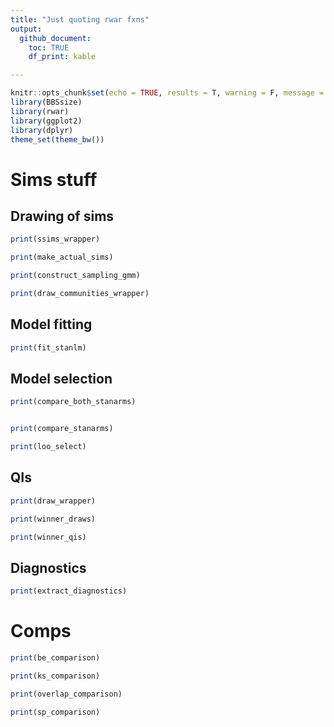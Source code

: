 ```yaml
---
title: "Just quoting rwar fxns"
output: 
  github_document:
    toc: TRUE
    df_print: kable

---
```


```r
knitr::opts_chunk$set(echo = TRUE, results = T, warning = F, message = F)
library(BBSsize)
library(rwar)
library(ggplot2)
library(dplyr)
theme_set(theme_bw())
```

# Sims stuff

## Drawing of sims

```r

print(ssims_wrapper)

print(make_actual_sims)

print(construct_sampling_gmm)

print(draw_communities_wrapper)
```

## Model fitting

```r

print(fit_stanlm)

```

## Model selection

```r

print(compare_both_stanarms)


print(compare_stanarms)

print(loo_select)
```

## QIs

```r

print(draw_wrapper)

print(winner_draws)

print(winner_qis)
```


## Diagnostics

```r
print(extract_diagnostics)

```


# Comps

```r

print(be_comparison)

print(ks_comparison)

print(overlap_comparison)

print(sp_comparison)
```
